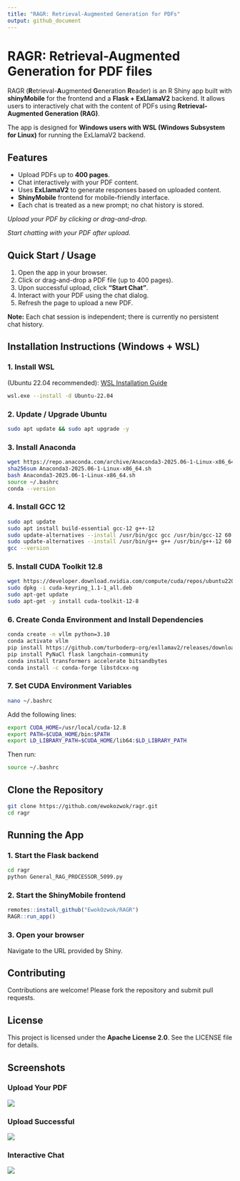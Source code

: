 ```yaml
---
title: "RAGR: Retrieval-Augmented Generation for PDFs"
output: github_document
---
```



# RAGR: Retrieval-Augmented Generation for PDF files

RAGR (**R**etrieval-**A**ugmented **G**eneration **R**eader) is an R Shiny app built with **shinyMobile** for the frontend and a **Flask + ExLlamaV2** backend. It allows users to interactively chat with the content of PDFs using **Retrieval-Augmented Generation (RAG)**.

The app is designed for **Windows users with WSL (Windows Subsystem for Linux)** for running the ExLlamaV2 backend.

## Features

* Upload PDFs up to **400 pages**.
* Chat interactively with your PDF content.
* Uses **ExLlamaV2** to generate responses based on uploaded content.
* **ShinyMobile** frontend for mobile-friendly interface.
* Each chat is treated as a new prompt; no chat history is stored.

*Upload your PDF by clicking or drag-and-drop.*

*Start chatting with your PDF after upload.*

## Quick Start / Usage

1. Open the app in your browser.
2. Click or drag-and-drop a PDF file (up to 400 pages).
3. Upon successful upload, click **"Start Chat"**.
4. Interact with your PDF using the chat dialog.
5. Refresh the page to upload a new PDF.

**Note:** Each chat session is independent; there is currently no persistent chat history.

## Installation Instructions (Windows + WSL)

### 1. Install WSL
(Ubuntu 22.04 recommended): [WSL Installation Guide](https://docs.microsoft.com/en-us/windows/wsl/install)

```bash
wsl.exe --install -d Ubuntu-22.04
```

### 2. Update / Upgrade Ubuntu

```bash
sudo apt update && sudo apt upgrade -y
```

### 3. Install Anaconda

```bash
wget https://repo.anaconda.com/archive/Anaconda3-2025.06-1-Linux-x86_64.sh
sha256sum Anaconda3-2025.06-1-Linux-x86_64.sh
bash Anaconda3-2025.06-1-Linux-x86_64.sh
source ~/.bashrc
conda --version
```

### 4. Install GCC 12

```bash
sudo apt update
sudo apt install build-essential gcc-12 g++-12
sudo update-alternatives --install /usr/bin/gcc gcc /usr/bin/gcc-12 60
sudo update-alternatives --install /usr/bin/g++ g++ /usr/bin/g++-12 60
gcc --version
```

### 5. Install CUDA Toolkit 12.8

```bash
wget https://developer.download.nvidia.com/compute/cuda/repos/ubuntu2204/x86_64/cuda-keyring_1.1-1_all.deb
sudo dpkg -i cuda-keyring_1.1-1_all.deb
sudo apt-get update
sudo apt-get -y install cuda-toolkit-12-8
```

### 6. Create Conda Environment and Install Dependencies

```bash
conda create -n vllm python=3.10
conda activate vllm
pip install https://github.com/turboderp-org/exllamav2/releases/download/v0.3.2/exllamav2-0.3.2+cu118.torch2.4.0-cp310-cp310-linux_x86_64.whl
pip install PyNaCl flask langchain-community
conda install transformers accelerate bitsandbytes
conda install -c conda-forge libstdcxx-ng
```

### 7. Set CUDA Environment Variables

```bash
nano ~/.bashrc
```

Add the following lines:
```bash
export CUDA_HOME=/usr/local/cuda-12.8
export PATH=$CUDA_HOME/bin:$PATH
export LD_LIBRARY_PATH=$CUDA_HOME/lib64:$LD_LIBRARY_PATH
```

Then run:
```bash
source ~/.bashrc
```

## Clone the Repository

```bash
git clone https://github.com/ewokozwok/ragr.git
cd ragr
```

## Running the App

### 1. Start the Flask backend

```bash
cd ragr
python General_RAG_PROCESSOR_5099.py
```

### 2. Start the ShinyMobile frontend

```r
remotes::install_github("EwokOzwok/RAGR")
RAGR::run_app()
```

### 3. Open your browser
Navigate to the URL provided by Shiny.

## Contributing

Contributions are welcome! Please fork the repository and submit pull requests.

## License

This project is licensed under the **Apache License 2.0**. See the LICENSE file for details.


## Screenshots

### Upload Your PDF
![](https://i.postimg.cc/sxK0XP1h/Upload.png)

### Upload Successful
![](https://i.postimg.cc/sDDNLL09/Start-Chat.png)  

### Interactive Chat
![](https://i.postimg.cc/9MhxYg79/Chat.png)  




